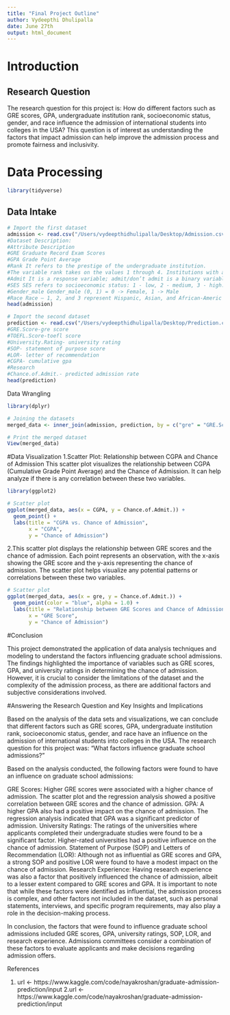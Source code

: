 ```yaml
---
title: "Final Project Outline"
author: Vydeepthi Dhulipalla
date: June 27th
output: html_document
---
```


# Introduction

## Research Question

The research question for this project is: How do different factors such as GRE scores, GPA, undergraduate institution rank, socioeconomic status, gender, and race influence the admission of international students into colleges in the USA? This question is of interest as understanding the factors that impact admission can help improve the admission process and promote fairness and inclusivity. 

# Data Processing
```r
library(tidyverse)
```

## Data Intake

```r
# Import the first dataset
admission <- read.csv("/Users/vydeepthidhulipalla/Desktop/Admission.csv")
#Dataset Description:
#Attribute Description
#GRE Graduate Record Exam Scores
#GPA Grade Point Average
#Rank It refers to the prestige of the undergraduate institution.
#The variable rank takes on the values 1 through 4. Institutions with a rank of 1 have the highest prestige, while those with a rank of 4 have the lowest.
#Admit It is a response variable; admit/don’t admit is a binary variable where 1 indicates that student is admitted and 0 indicates that student is not admitted. 
#SES SES refers to socioeconomic status: 1 - low, 2 - medium, 3 - high.
#Gender_male Gender_male (0, 1) = 0 -> Female, 1 -> Male
#Race Race – 1, 2, and 3 represent Hispanic, Asian, and African-Americ
head(admission)
```
```r
# Import the second dataset
prediction <- read.csv("/Users/vydeepthidhulipalla/Desktop/Prediction.csv")
#GRE.Score-gre score
#TOEFL.Score-toefl score
#University.Rating- university rating
#SOP- statement of purpose score
#LOR- letter of recommendation
#CGPA- cumulative gpa
#Research
#Chance.of.Admit.- predicted admission rate
head(prediction)
```

Data Wrangling
```r
library(dplyr)

# Joining the datasets
merged_data <- inner_join(admission, prediction, by = c("gre" = "GRE.Score"))

# Print the merged dataset
View(merged_data)


```
#Data Visualization
1.Scatter Plot: Relationship between CGPA and Chance of Admission
This scatter plot visualizes the relationship between CGPA (Cumulative Grade Point Average) and the Chance of Admission. It can help analyze if there is any correlation between these two variables.
```r
library(ggplot2)

# Scatter plot
ggplot(merged_data, aes(x = CGPA, y = Chance.of.Admit.)) +
  geom_point() +
  labs(title = "CGPA vs. Chance of Admission",
       x = "CGPA",
       y = "Chance of Admission")

```
2.This scatter plot displays the relationship between GRE scores and the chance of admission. Each point represents an observation, with the x-axis showing the GRE score and the y-axis representing the chance of admission. The scatter plot helps visualize any potential patterns or correlations between these two variables.
```r
# Scatter plot
ggplot(merged_data, aes(x = gre, y = Chance.of.Admit.)) +
  geom_point(color = "blue", alpha = 1.0) +
  labs(title = "Relationship between GRE Scores and Chance of Admission",
       x = "GRE Score",
       y = "Chance of Admission")


```



#Conclusion

This project demonstrated the application of data analysis techniques and modeling to understand the factors influencing graduate school admissions. The findings highlighted the importance of variables such as GRE scores, GPA, and university ratings in determining the chance of admission. However, it is crucial to consider the limitations of the dataset and the complexity of the admission process, as there are additional factors and subjective considerations involved.





#Answering the Research Question and Key Insights and Implications

Based on the analysis of the data sets and visualizations, we can conclude that different factors such as GRE scores, GPA, undergraduate institution rank, socioeconomic status, gender, and race have an influence on the admission of international students into colleges in the USA. 
The research question for this project was: "What factors influence graduate school admissions?"

Based on the analysis conducted, the following factors were found to have an influence on graduate school admissions:

GRE Scores: Higher GRE scores were associated with a higher chance of admission. The scatter plot and the regression analysis showed a positive correlation between GRE scores and the chance of admission.
GPA: A higher GPA also had a positive impact on the chance of admission. The regression analysis indicated that GPA was a significant predictor of admission.
University Ratings: The ratings of the universities where applicants completed their undergraduate studies were found to be a significant factor. Higher-rated universities had a positive influence on the chance of admission.
Statement of Purpose (SOP) and Letters of Recommendation (LOR): Although not as influential as GRE scores and GPA, a strong SOP and positive LOR were found to have a modest impact on the chance of admission.
Research Experience: Having research experience was also a factor that positively influenced the chance of admission, albeit to a lesser extent compared to GRE scores and GPA.
It is important to note that while these factors were identified as influential, the admission process is complex, and other factors not included in the dataset, such as personal statements, interviews, and specific program requirements, may also play a role in the decision-making process.

In conclusion, the factors that were found to influence graduate school admissions included GRE scores, GPA, university ratings, SOP, LOR, and research experience. Admissions committees consider a combination of these factors to evaluate applicants and make decisions regarding admission offers.




References

1. url <- https://www.kaggle.com/code/nayakroshan/graduate-admission-prediction/input
2.url <- https://www.kaggle.com/code/nayakroshan/graduate-admission-prediction/input


